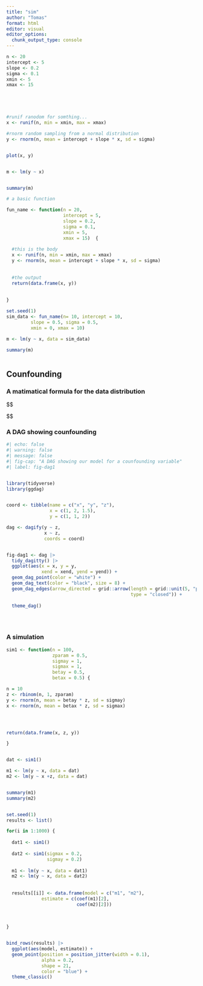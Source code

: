 ```yaml
---
title: "sim"
author: "Tomas"
format: html
editor: visual
editor_options: 
  chunk_output_type: console
---
```




```r

n <- 20
intercept <- 5
slope <- 0.2
sigma <- 0.1
xmin <- 5
xmax <- 15





#runif ranodom for somthing...
x <- runif(n, min = xmin, max = xmax)

#rnorm random sampling from a normal distribution
y <- rnorm(n, mean = intercept + slope * x, sd = sigma) 


plot(x, y)


m <- lm(y ~ x)


summary(m)

```





```r

# a basic function

fun_name <- function(n = 20,
                     intercept = 5,
                     slope = 0.2,
                     sigma = 0.1,
                     xmin = 5,
                     xmax = 15)  {
  
  #this is the body
  x <- runif(n, min = xmin, max = xmax)
  y <- rnorm(n, mean = intercept + slope * x, sd = sigma)
  
  
  #the output
  return(data.frame(x, y))
  
  
}

set.seed(1)
sim_data <- fun_name(n= 10, intercept = 10, 
         slope = 0.5, sigma = 0.5, 
         xmin = 0, xmax = 10)

m <- lm(y ~ x, data = sim_data)

summary(m)



```




## Counfounding 

### A matimatical formula for the data distribution 

$$

\begin{align}
y_i &\sim \operatorname{Normal}(\mu_i, \sigma) \\
z &\sim \operatorname{Binomial}(0.5) \\
x_i &\sim \operatorname{Normal}(\mu_{x[i]}, \ sigma_x) \\
\mu &= 0.5 \times z_i \\
\mu_x &= 0.3 \times z_i \\
\sigma &= 0.1 \\
\sigma &= 0.1 \\
\end{align}

$$



### A DAG showing counfounding 

```r
#| echo: false
#| warning: false
#| message: false
#| fig-cap: "A DAG showing our model for a counfounding variable"
#| label: fig-dag1


library(tidyverse)
library(ggdag)


coord <- tibble(name = c("x", "y", "z"),
                x = c(1, 2, 1.5),
                y = c(1, 1, 2))

dag <- dagify(y ~ z,
              x ~ z, 
              coords = coord)


fig-dag1 <- dag |> 
  tidy_dagitty() |>
  ggplot(aes(x = x, y = y,
             xend = xend, yend = yend)) +
  geom_dag_point(color = "white") +
  geom_dag_text(color = "black", size = 8) +
  geom_dag_edges(arrow_directed = grid::arrow(length = grid::unit(5, "pt"), 
                                              type = "closed")) +
  
  theme_dag()





```


### A simulation 




```r



sim1 <- function(n = 100,
                 zparam = 0.5,
                 sigmay = 1,
                 sigmax = 1,
                 betay = 0.5, 
                 betax = 0.5) {

n = 10
z <- rbinom(n, 1, zparam)
y <- rnorm(n, mean = betay * z, sd = sigmay)
x <- rnorm(n, mean = betax * z, sd = sigmax)




return(data.frame(x, z, y))

}


dat <- sim1()

m1 <- lm(y ~ x, data = dat)
m2 <- lm(y ~ x +z, data = dat)


summary(m1)
summary(m2)


set.seed(1)
results <- list()

for(i in 1:1000) {
  
  dat1 <- sim1()
  
  dat2 <- sim1(sigmax = 0.2,
               sigmay = 0.2)
  
  m1 <- lm(y ~ x, data = dat1)
  m2 <- lm(y ~ x, data = dat2)
  
  
  results[[i]] <- data.frame(model = c("m1", "m2"),
             estimate = c(coef(m1)[2],
                          coef(m2)[2]))
  
  
  
}


bind_rows(results) |>
  ggplot(aes(model, estimate)) +
  geom_point(position = position_jitter(width = 0.1),
             alpha = 0.2, 
             shape = 21,
             color = "blue") + 
  theme_classic()




```






